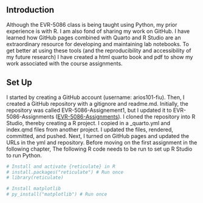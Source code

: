 ## Introduction {.unnumbered}

Although the EVR-5086 class is being taught using Python, my prior experience is with R. I am also fond of sharing my work on GitHub. I have learned how GitHub pages combined with Quarto and R Studio are an extraordinary resource for developing and maintaining lab notebooks. To get better at using these tools (and the reproducibility and accessibility of my future research) I have created a html quarto book and pdf to show my work associated with the course assignments.

## Set Up {.unnumbered}

I started by creating a GitHub account (username: arios101-fiu). Then, I created a GitHub repository with a gitignore and readme.md. Initially, the repository was called EVR-5086-Assignement1, but I updated it to EVR-5086-Assignments ([EVR-5086-Assignments](https://github.com/arios101-fiu/EVR-5086-Assignement1)). I cloned the repository into R Studio, thereby creating a R project. I copied in a \_quarto.yml and index.qmd files from another project. I updated the files, rendered, committed, and pushed. Next, I turned on GitHub pages and updated the URLs in the yml and repository. Before moving on the first assignment in the following chapter, The following R code needs to be run to set up R Studio to run Python.

```r
# Install and activate {reticulate} in R 
# install.packages("reticulate") # Run once
# library(reticulate)

# Install matplotlib
# py_install("matplotlib") # Run once
```
